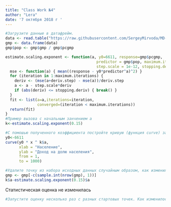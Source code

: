 ```yaml
---
title: "Class Work №4"
author: "Lera"
date: '7 октября 2018 г '
---
```


```r
#Загрузите данные в датафрейм.
data <- read.table("https://raw.githubusercontent.com/SergeyMirvoda/MD-DA-2018/master/data/gmp.dat", header = TRUE)
gmp <- data.frame(data)
gmp$pop <- gmp$gmp / gmp$pcgmp

estimate.scaling.exponent <- function(a, y0=6611, response=gmp$pcgmp,
                                        predictor = gmp$pop, maximum.iterations=100, deriv.step = 1/100,
                                        step.scale = 1e-12, stopping.deriv = 1/100) {
  mse <- function(a) { mean((response - y0*predictor^a)^2) }
  for (iteration in 1:maximum.iterations) {
    deriv <- (mse(a+deriv.step) - mse(a))/deriv.step
    a <- a - step.scale*deriv
    if (abs(deriv) <= stopping.deriv) { break() }
  }
  fit <- list(a=a,iterations=iteration,
              converged=(iteration < maximum.iterations))
  return(fit)
}
#Пример вызова с начальным занчением a
k<-estimate.scaling.exponent(0.15)

#С помошью полученного коэффициента постройте кривую (функция curve) зависимости
y0<-6611
curve(y0 * x ^ k$a,
      xlab = "Население",
      ylab = "Доход на долю населения",
      from = 1,
      to = 1000)

#Удалите точку из набора исходных данных случайным образом, как изменилось статистическая оценка коэффициента a?
gmp <- gmp[-c(sample.int(nrow(gmp), 1))]
k$a-estimate.scaling.exponent(0.15)$a
```
Статистическая оценка не изменилась
```r
#Запустите оценку несколько раз с разных стартовых точек. Как изменилось значение a?

```

